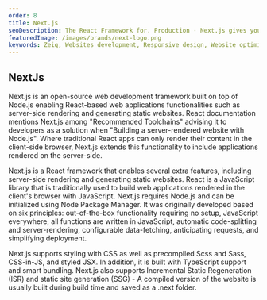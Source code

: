 ```yaml
---
order: 8
title: Next.js
seoDescription: The React Framework for. Production · Next.js gives you the best developer experience with all the features you need for production.
featuredImage: /images/brands/next-logo.png
keywords: Zeiq, Websites development, Responsive design, Website optimization, E-commerce development, Content management systems (CMS), Website security, Search engine optimization (SEO), JavaScript frameworks , React, Nextjs, Cloud hosting (e.g. AWS, Azure, Google Cloud)
---
```


## NextJs

Next.js is an open-source web development framework built on top of Node.js enabling React-based web applications functionalities such as server-side rendering and generating static websites. React documentation mentions Next.js among "Recommended Toolchains" advising it to developers as a solution when "Building a server-rendered website with Node.js". Where traditional React apps can only render their content in the client-side browser, Next.js extends this functionality to include applications rendered on the server-side.

Next.js is a React framework that enables several extra features, including server-side rendering and generating static websites. React is a JavaScript library that is traditionally used to build web applications rendered in the client's browser with JavaScript. Next.js requires Node.js and can be initialized using Node Package Manager. It was originally developed based on six principles: out-of-the-box functionality requiring no setup, JavaScript everywhere, all functions are written in JavaScript, automatic code-splitting and server-rendering, configurable data-fetching, anticipating requests, and simplifying deployment.

Next.js supports styling with CSS as well as precompiled Scss and Sass, CSS-in-JS, and styled JSX. In addition, it is built with TypeScript support and smart bundling. Next.js also supports Incremental Static Regeneration (ISR) and static site generation (SSG) - A compiled version of the website is usually built during build time and saved as a .next folder.
